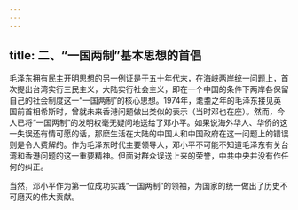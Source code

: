```yaml
---
---
---
```

title: 二、“一国两制”基本思想的首倡
---



毛泽东拥有民主开明思想的另一例证是于五十年代末，在海峡两岸统一问题上，首次提出台湾实行三民主义，大陆实行社会主义，即在一个中国的条件下两岸各保留自己的社会制度这一“一国两制”的核心思想。1974年，耄耋之年的毛泽东接见英国前首相希斯时，曾就未来香港问题做出类似的表示（当时邓也在座）。然而，今人已将“一国两制”的发明权毫无疑问地送给了邓小平。如果说海外华人、华侨的这一失误还有情可愿的话，那麽生活在大陆的中国人和中国政府在这一问题上的错误则是令人费解的。作为毛泽东时代主要领导人，邓小平不可能不知道毛泽东有关台湾和香港问题的这一重要精神。但面对群众误送上来的荣誉，中共中央并没有作任何的纠正。

当然，邓小平作为第一位成功实践“一国两制”的领袖，为国家的统一做出了历史不可磨灭的伟大贡献。